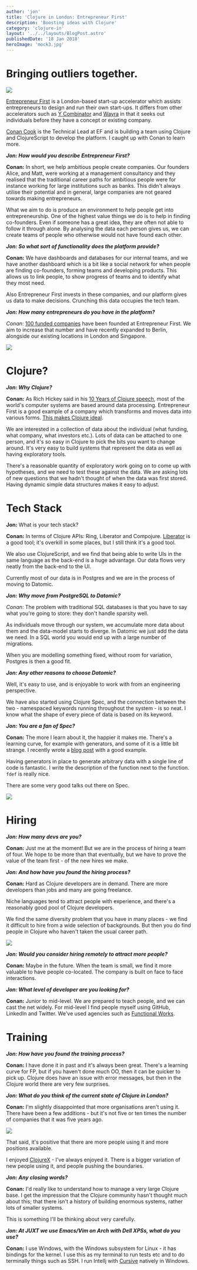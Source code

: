 ```yaml
---
author: 'jon'
title: 'Clojure in London: Entrepreneur First'
description: 'Boosting ideas with Clojure'
category: 'clojure-in'
layout: '../../layouts/BlogPost.astro'
publishedDate: '18 Jan 2018'
heroImage: 'mock3.jpg'
---
```



# Bringing outliers together.


<Image width={400} src={ef} />

[Entrepreneur First](https://www.joinef.com/) is a London-based start-up
accelerator which assists entrepreneurs to design and run their own
start-ups. It differs from other accelerators such as [Y
Combinator](http://www.ycombinator.com/) and
[Wayra](https://wayra.co.uk/) in that it seeks out individuals before
they have a concept or existing company.

[Conan Cook](https://twitter.com/willypimpernel) is the Technical Lead
at EF and is building a team using Clojure and ClojureScript to develop
the platform. I caught up with Conan to learn more.

**_Jon: How would you describe Entrepreneur First?_**

**Conan:** In short, we help ambitious people create companies. Our
founders Alice, and Matt, were working at a management consultancy and
they realised that the traditional career paths for ambitious people
were for instance working for large institutions such as banks. This
didn't always utilise their potential and in general, large companies
are not geared towards making entrepreneurs.

What we aim to do is produce an environment to help people get into
entrepreneurship. One of the highest value things we do is to help in
finding co-founders. Even if someone has a great idea, they are often
not able to follow it through alone. By analysing the data each person
gives us, we can create teams of people who otherwise would not have
found each other.

**_Jon: So what sort of functionality does the platform provide?_**

**Conan:** We have dashboards and databases for our internal teams, and
we have another dashboard which is a bit like a social network for when
people are finding co-founders, forming teams and developing products.
This allows us to link people, to show progress of teams and to identify
what they most need.

Also Entrepreneur First invests in these companies, and our platform
gives us data to make decisions. Crunching this data occupies the tech
team.

**_Jon: How many entrepreneurs do you have in the platform?_**

_Conan_: [100 funded companies](https://www.joinef.com/companies) have
been founded at Entrepreneur First. We aim to increase that number and
have recently expanded to Berlin, alongside our existing locations in
London and Singapore.


<Image width={200} src={ef2} />

# Clojure?

**_Jon: Why Clojure?_**

**Conan:** As Rich Hickey said in his [10 Years of Clojure
speech](https://www.google.co.uk/url?sa=t&rct=j&q=&esrc=s&source=web&cd=1&cad=rja&uact=8&ved=0ahUKEwiLpLeJnZ3XAhWCxxoKHUqwC3QQtwIIJjAA&url=https%3A%2F%2Fwww.youtube.com%2Fwatch%3Fv%3D2V1FtfBDsLU&usg=AOvVaw0T1izvsr45J-ymo8FSU9Uc),
most of the world's computer systems are based around data processing.
Entrepreneur First is a good example of a company which transforms and
moves data into various forms. [This makes Clojure
ideal](https://medium.com/@conan.cook/clojure-at-ef-1d9f3b76601c).

We are interested in a collection of data about the individual (what
funding, what company, what investors etc.). Lots of data can be
attached to one person, and it's so easy in Clojure to pick the bits you
want to change around. It's very easy to build systems that represent
the data as well as having exploratory tools.

There's a reasonable quantity of exploratory work going on to come up
with hypotheses, and we need to test these against the data. We are
asking lots of new questions that we hadn't thought of when the data was
first stored. Having dynamic simple data structures makes it easy to
adjust.

# Tech Stack

**Jon:** What is your tech stack?

**Conan:** In terms of Clojure APIs: Ring, Liberator and Compojure.
[Liberator](http://clojure-liberator.github.io/liberator/) is a good
tool; it's overkill in some places, but I still think it's a good tool.

We also use ClojureScript, and we find that being able to write UIs in
the same language as the back-end is a huge advantage. Our data flows
very neatly from the back-end to the UI.

Currently most of our data is in Postgres and we are in the process of
moving to Datomic.

**_Jon: Why move from PostgreSQL to Datomic?_**

_Conan_: The problem with traditional SQL databases is that you have to
say what you're going to store: they don't handle sparsity well.

As individuals move through our system, we accumulate more data about
them and the data-model starts to diverge. In Datomic we just add the
data we need. In a SQL world you would end up with a large number of
migrations.

When you are modelling something fixed, without room for variation,
Postgres is then a good fit.

**_Jon: Any other reasons to choose Datomic?_**

Well, it's easy to use, and is enjoyable to work with from an
engineering perspective.

We have also started using Clojure Spec, and the connection between the
two - namespaced keywords running throughout the system - is so neat. I
know what the shape of every piece of data is based on its keyword.

**_Jon: You are a fan of Spec?_**

**Conan:** The more I learn about it, the happier it makes me. There's a
learning curve, for example with generators, and some of it is a little
bit strange. I recently wrote a [blog
post](http://conan.is/blogging/a-spec-for-urls-in-clojure.html) with a
good example.

Having generators in place to generate arbitrary data with a single line
of code is fantastic. I write the description of the function next to
the function. `fdef` is really nice.

There are some very good talks out there on Spec.


<Image src={ef3} />

# Hiring

**_Jon: How many devs are you?_**

**Conan:** Just me at the moment! But we are in the process of hiring a
team of four. We hope to be more than that eventually, but we have to
prove the value of the team first - of the new hires we make.

**_Jon: And how have you found the hiring process?_**

**Conan:** Hard as Clojure developers are in demand. There are more
developers than jobs and many are going freelance.

Niche languages tend to attract people with experience, and there's a
reasonably good pool of Clojure developers.

We find the same diversity problem that you have in many places - we
find it difficult to hire from a wide selection of backgrounds. But then
you do find people in Clojure who haven't taken the usual career path.


<Image src={ef4} />

**_Jon: Would you consider hiring remotely to attract more people?_**

**Conan:** Maybe in the future. When the team is small, we find it more
valuable to have people co-located. The company is built on face to face
interactions.

**_Jon: What level of developer are you looking for?_**

**Conan:** Junior to mid-level. We are prepared to teach people, and we
can cast the net widely. For mid-level I find people myself using
GitHub, LinkedIn and Twitter. We've used agencies such as [Functional
Works](https://functional.works-hub.com/).

# Training

**_Jon: How have you found the training process?_**

**Conan:** I have done it in past and it's always been great. There's a
learning curve for FP, but if you haven't done much OO, then it can be
quicker to pick up. Clojure does have an issue with error messages, but
then in the Clojure world there are very few surprises.

**_Jon: What do you think of the current state of Clojure in London?_**

**Conan:** I'm slightly disappointed that more organisations aren't
using it. There have been a few additions - but it's not five or ten
times the number of companies that it was five years ago.


<Image src={ef5} />

That said, it's positive that there are more people using it and more
positions available.

I enjoyed
[ClojureX](https://skillsmatter.com/conferences/8783-clojure-exchange-2017) -
I've always enjoyed it. There is a bigger variation of new people using
it, and people pushing the boundaries.

**_Jon: Any closing words?_**

**Conan:** I'd really like to understand how to manage a very large
Clojure base. I get the impression that the Clojure community hasn't
thought much about this; that there isn't a history of building enormous
systems, rather lots of smaller systems.

This is something I'll be thinking about very carefully.

**_Jon: At JUXT we use Emacs/Vim on Arch with Dell XPSs, what do you
use?_**

**Conan:** I use Windows, with the Windows subsystem for Linux - it has
bindings for the kernel. I use this as my terminal to run tests etc and
to do terminally things such as SSH. I run Intellj with
[Cursive](https://cursive-ide.com/) natively in Windows.
